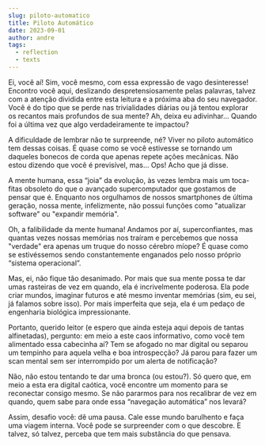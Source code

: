 ```yaml
---
slug: piloto-automatico
title: Piloto Automático
date: 2023-09-01
author: andre
tags:
  - reflection
  - texts
---
```


Ei, você aí! Sim, você mesmo, com essa expressão de vago desinteresse! Encontro você aqui, deslizando despretensiosamente pelas palavras, talvez com a atenção dividida entre esta leitura e a próxima aba do seu navegador. Você é do tipo que se perde nas trivialidades diárias ou já tentou explorar os recantos mais profundos de sua mente? Ah, deixa eu adivinhar... Quando foi a última vez que algo verdadeiramente te impactou?

A dificuldade de lembrar não te surpreende, né? Viver no piloto automático tem dessas coisas. É quase como se você estivesse se tornando um daqueles bonecos de corda que apenas repete ações mecânicas. Não estou dizendo que você é previsível, mas... Ops! Acho que já disse.

A mente humana, essa “joia” da evolução, às vezes lembra mais um toca-fitas obsoleto do que o avançado supercomputador que gostamos de pensar que é. Enquanto nos orgulhamos de nossos smartphones de última geração, nossa mente, infelizmente, não possui funções como "atualizar software" ou "expandir memória". 

Oh, a falibilidade da mente humana! Andamos por aí, superconfiantes, mas quantas vezes nossas memórias nos traíram e percebemos que nossa "verdade" era apenas um truque do nosso cérebro míope? É quase como se estivéssemos sendo constantemente enganados pelo nosso próprio “sistema operacional”.

Mas, ei, não fique tão desanimado. Por mais que sua mente possa te dar umas rasteiras de vez em quando, ela é incrivelmente poderosa. Ela pode criar mundos, imaginar futuros e até mesmo inventar memórias (sim, eu sei, já falamos sobre isso). Por mais imperfeita que seja, ela é um pedaço de engenharia biológica impressionante.

Portanto, querido leitor (e espero que ainda esteja aqui depois de tantas alfinetadas), pergunto: em meio a este caos informativo, como você tem alimentado essa cabecinha aí? Tem se afogado no mar digital ou separou um tempinho para aquela velha e boa introspecção? Já parou para fazer um scan mental sem ser interrompido por um alerta de notificação?

Não, não estou tentando te dar uma bronca (ou estou?). Só quero que, em meio a esta era digital caótica, você encontre um momento para se reconectar consigo mesmo. Se não pararmos para nos recalibrar de vez em quando, quem sabe para onde essa “navegação automática” nos levará?

Assim, desafio você: dê uma pausa. Cale esse mundo barulhento e faça uma viagem interna. Você pode se surpreender com o que descobre. E talvez, só talvez, perceba que tem mais substância do que pensava.

